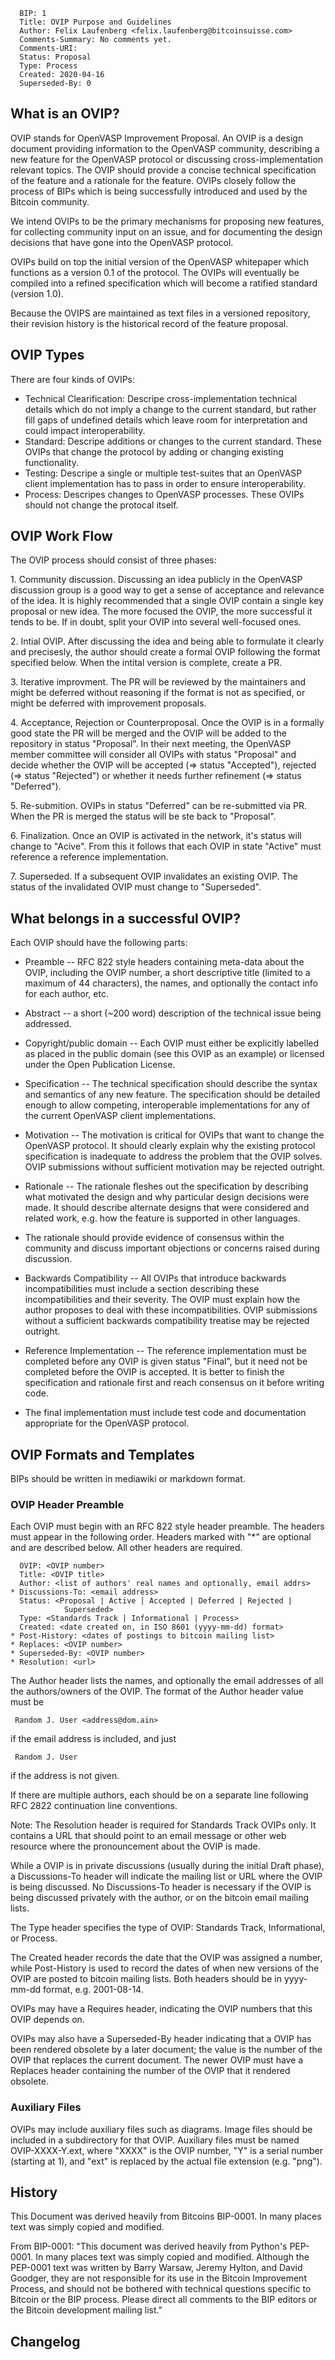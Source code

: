 <pre>
  BIP: 1
  Title: OVIP Purpose and Guidelines
  Author: Felix Laufenberg <felix.laufenberg@bitcoinsuisse.com>
  Comments-Summary: No comments yet.
  Comments-URI: 
  Status: Proposal
  Type: Process
  Created: 2020-04-16
  Superseded-By: 0
</pre>

==What is an OVIP?==

OVIP stands for OpenVASP Improvement Proposal. An OVIP is a design document providing information to the OpenVASP community, describing a new feature for the OpenVASP protocol or discussing cross-implementation relevant topics. The OVIP should provide a concise technical specification of the feature and a rationale for the feature.
OVIPs closely follow the process of BIPs which is being successfully introduced and used by the Bitcoin community.

We intend OVIPs to be the primary mechanisms for proposing new features, for collecting community input on an issue, and for documenting the design decisions that have gone into the OpenVASP protocol.

OVIPs build on top the initial version of the OpenVASP whitepaper which functions as a version 0.1 of the protocol. The OVIPs will eventually be compiled into a refined specification which will become a ratified standard (version 1.0).

Because the OVIPS are maintained as text files in a versioned repository, their revision history is the historical record of the feature proposal.

==OVIP Types==

There are four kinds of OVIPs:

* Technical Clearification: Descripe cross-implementation technical details which do not imply a change to the current standard, but rather fill gaps of undefined details which leave room for interpretation and could impact interoperability.
* Standard: Descripe additions or changes to the current standard. These OVIPs that change the protocol by adding or changing existing functionality.
* Testing: Descripe a single or multiple test-suites that an OpenVASP client implementation has to pass in order to ensure interoperability.
* Process: Descripes changes to OpenVASP processes. These OVIPs should not change the protocal itself.

==OVIP Work Flow==

The OVIP process should consist of three phases:

1. Community discussion. Discussing an idea publicly in the OpenVASP discussion group is a good way to get a sense of acceptance and relevance of the idea. It is highly recommended that a single OVIP contain a single key proposal or new idea. The more focused the OVIP, the more successful it tends to be. If in doubt, split your OVIP into several well-focused ones.

2. Intial OVIP. After discussing the idea and being able to formulate it clearly and precisesly, the author should create a formal OVIP following the format specified below. When the intital version is complete, create a PR. 

3. Iterative improvment. The PR will be reviewed by the maintainers and might be deferred without reasoning if the format is not as specified, or might be deferred with improvement proposals. 

4. Acceptance, Rejection or Counterproposal. Once the OVIP is in a formally good state the PR will be merged and the OVIP will be added to the repository in status "Proposal". In their next meeting, the OpenVASP member committee will consider all OVIPs with status "Proposal" and decide whether the OVIP will be accepted (=> status "Accepted"), rejected (=> status "Rejected") or whether it needs further refinement (=> status "Deferred").

5. Re-submition. OVIPs in status "Deferred" can be re-submitted via PR. When the PR is merged the status will be ste back to "Proposal".

6. Finalization. Once an OVIP is activated in the network, it's status will change to "Acive". From this it follows that each OVIP in state "Active" must reference a reference implementation.

7. Superseded. If a subsequent OVIP invalidates an existing OVIP. The status of the invalidated OVIP must change to "Superseded".

==What belongs in a successful OVIP?==

Each OVIP should have the following parts:

* Preamble -- RFC 822 style headers containing meta-data about the OVIP, including the OVIP number, a short descriptive title (limited to a maximum of 44 characters), the names, and optionally the contact info for each author, etc.

* Abstract -- a short (~200 word) description of the technical issue being addressed.

* Copyright/public domain -- Each OVIP must either be explicitly labelled as placed in the public domain (see this OVIP as an example) or licensed under the Open Publication License.

* Specification -- The technical specification should describe the syntax and semantics of any new feature. The specification should be detailed enough to allow competing, interoperable implementations for any of the current OpenVASP client implementations.

* Motivation -- The motivation is critical for OVIPs that want to change the OpenVASP protocol. It should clearly explain why the existing protocol specification is inadequate to address the problem that the OVIP solves. OVIP submissions without sufficient motivation may be rejected outright.

* Rationale -- The rationale fleshes out the specification by describing what motivated the design and why particular design decisions were made. It should describe alternate designs that were considered and related work, e.g. how the feature is supported in other languages.

* The rationale should provide evidence of consensus within the community and discuss important objections or concerns raised during discussion.

* Backwards Compatibility -- All OVIPs that introduce backwards incompatibilities must include a section describing these incompatibilities and their severity. The OVIP must explain how the author proposes to deal with these incompatibilities. OVIP submissions without a sufficient backwards compatibility treatise may be rejected outright.

* Reference Implementation -- The reference implementation must be completed before any OVIP is given status "Final", but it need not be completed before the OVIP is accepted. It is better to finish the specification and rationale first and reach consensus on it before writing code.

* The final implementation must include test code and documentation appropriate for the OpenVASP protocol.

==OVIP Formats and Templates==

BIPs should be written in mediawiki or markdown format.

===OVIP Header Preamble===

Each OVIP must begin with an RFC 822 style header preamble. The headers must appear in the following order. Headers marked with "*" are optional and are described below. All other headers are required.

<pre>
  OVIP: <OVIP number>
  Title: <OVIP title>
  Author: <list of authors' real names and optionally, email addrs>
* Discussions-To: <email address>
  Status: <Proposal | Active | Accepted | Deferred | Rejected |
            Superseded>
  Type: <Standards Track | Informational | Process>
  Created: <date created on, in ISO 8601 (yyyy-mm-dd) format>
* Post-History: <dates of postings to bitcoin mailing list>
* Replaces: <OVIP number>
* Superseded-By: <OVIP number>
* Resolution: <url>
</pre>

The Author header lists the names, and optionally the email addresses of all the authors/owners of the OVIP. The format of the Author header value must be

  Random J. User <address@dom.ain>

if the email address is included, and just

  Random J. User

if the address is not given.

If there are multiple authors, each should be on a separate line following RFC 2822 continuation line conventions.

Note: The Resolution header is required for Standards Track OVIPs only. It contains a URL that should point to an email message or other web resource where the pronouncement about the OVIP is made.

While a OVIP is in private discussions (usually during the initial Draft phase), a Discussions-To header will indicate the mailing list or URL where the OVIP is being discussed. No Discussions-To header is necessary if the OVIP is being discussed privately with the author, or on the bitcoin email mailing lists.

The Type header specifies the type of OVIP: Standards Track, Informational, or Process.

The Created header records the date that the OVIP was assigned a number, while Post-History is used to record the dates of when new versions of the OVIP are posted to bitcoin mailing lists. Both headers should be in yyyy-mm-dd format, e.g. 2001-08-14.

OVIPs may have a Requires header, indicating the OVIP numbers that this OVIP depends on.

OVIPs may also have a Superseded-By header indicating that a OVIP has been rendered obsolete by a later document; the value is the number of the OVIP that replaces the current document. The newer OVIP must have a Replaces header containing the number of the OVIP that it rendered obsolete.

===Auxiliary Files===

OVIPs may include auxiliary files such as diagrams. Image files should be included in a subdirectory for that OVIP. Auxiliary files must be named OVIP-XXXX-Y.ext, where "XXXX" is the OVIP number, "Y" is a serial number (starting at 1), and "ext" is replaced by the actual file extension (e.g. "png").

==History==

This Document was derived heavily from Bitcoins BIP-0001. In many places text was simply copied and modified. 

From BIP-0001:
"This document was derived heavily from Python's PEP-0001. In many places text was simply copied and modified. Although the PEP-0001 text was written by Barry Warsaw, Jeremy Hylton, and David Goodger, they are not responsible for its use in the Bitcoin Improvement Process, and should not be bothered with technical questions specific to Bitcoin or the BIP process. Please direct all comments to the BIP editors or the Bitcoin development mailing list."

==Changelog==
